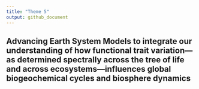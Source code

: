 ---
title: "Theme 5"
output: github_document
---

## Advancing Earth System Models to integrate our understanding of how functional trait variation— as determined spectrally across the tree of life and across ecosystems—influences global biogeochemical cycles and biosphere dynamics
